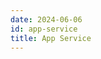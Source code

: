 ```yaml
---
date: 2024-06-06
id: app-service
title: App Service
---
```


<DocCardContainer>

<DocCard
    title="📄️ Metrics"
    description="To monitor Azure App Service's system metrics like CPU Percentage..."
    href="/docs/azure-monitoring/app-service/metrics/"
/>

<DocCard
    title="📄️ Logging"
    description="The following categories of App Service Logs are available to export..."
    href="/docs/azure-monitoring/app-service/logging/"
/>

<DocCard
    title="📄️ APM & Tracing"
    description="To get started with monitoring your Azure App Service..."
    href="/docs/azure-monitoring/app-service/logging/"
/>

</DocCardContainer>
